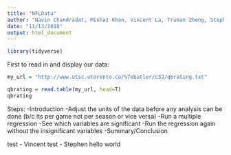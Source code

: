 ```yaml
---
title: "NFLData"
author: "Navin Chandradat, Minhaz Khan, Vincent La, Truman Zheng, Stephen Pereira"
date: "11/13/2018"
output: html_document
---
```


```r
library(tidyverse)
```


First to read in and display our data:

```r
my_url = "http://www.utsc.utoronto.ca/%7ebutler/c32/qbrating.txt"

qbrating = read.table(my_url, head=T)
qbrating
```

Steps:
-Introduction
-Adjust the units of the data before any analysis can be done (b/c its per game not per season or vice versa)
-Run a multiple regression
-See which variables are significant
-Run the regression again without the insignificant variables
-Summary/Conclusion



test - Vincent
test - Stephen hello world
